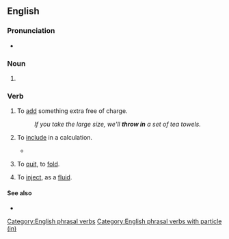 {{also|throw-in|throwin'}}
==English==

===Pronunciation===
* {{audio|en|En-au-throw in.ogg|Audio (AU)}}

===Noun===
{{en-noun}}

# {{alternative form of|en|throw-in}}

===Verb===
{{en-verb|throw<,,threw,thrown> in}}

# {{lb|en|transitive|informal}} To [[add]] something extra free of charge.
#: ''If you take the large size, we'll '''throw in''' a set of tea towels.''
# {{lb|en|transitive|informal}} To [[include]] in a calculation.
#* {{quote-web|en|date=2017 March 1|author=Anthony Zurcher|title=Trump addresses Congress: A kinder, gentler president|url=http://www.bbc.com/news/world-us-canada-39124349|work=BBC News|passage='''Throw in''' Mr Trump's promise of a "great, great wall along our southern border" - with estimates starting at $12bn - and "massive tax relief for the middle class", and the price tag for his speech proposals is on an express elevator to astronomical.}}
# {{lb|en|idiomatic}} To [[quit]], to [[fold]]. {{rfex|en}} <!--transitive or not?-->
# {{lb|en|transitive|archaic}} To [[inject]], as a [[fluid]].

====See also====
* {{l|en|throw in with}}

[[Category:English phrasal verbs]]
[[Category:English phrasal verbs with particle (in)]]